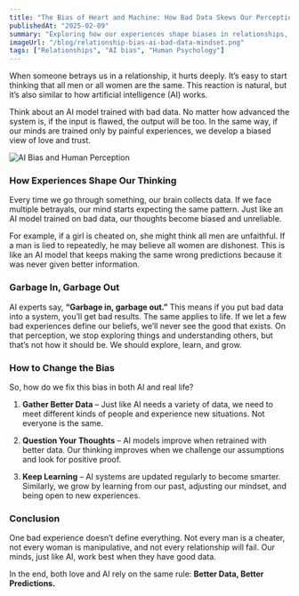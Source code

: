 ```yaml
---
title: "The Bias of Heart and Machine: How Bad Data Skews Our Perception"
publishedAt: "2025-02-09"
summary: "Exploring how our experiences shape biases in relationships, just like AI models trained on bad data, and how we can break free from flawed perceptions."
imageUrl: "/blog/relationship-bias-ai-bad-data-mindset.png"
tags: ["Relationships", "AI bias", "Human Psychology"]
---
```


When someone betrays us in a relationship, it hurts deeply. It’s easy to start thinking that all men or all women are the same. This reaction is natural, but it’s also similar to how artificial intelligence (AI) works.

Think about an AI model trained with bad data. No matter how advanced the system is, if the input is flawed, the output will be too. In the same way, if our minds are trained only by painful experiences, we develop a biased view of love and trust.

![AI Bias and Human Perception](https://res.cloudinary.com/shubhadipbhowmik/image/upload/v1739125133/portfolio/blogs/relationship-bias-ai-bad-data-mindset_y7csd5.png "Exploring how AI bias and human perception are shaped by bad data.")

### **How Experiences Shape Our Thinking**

Every time we go through something, our brain collects data. If we face multiple betrayals, our mind starts expecting the same pattern. Just like an AI model trained on bad data, our thoughts become biased and unreliable.

For example, if a girl is cheated on, she might think all men are unfaithful. If a man is lied to repeatedly, he may believe all women are dishonest. This is like an AI model that keeps making the same wrong predictions because it was never given better information.

### **Garbage In, Garbage Out**

AI experts say, **“Garbage in, garbage out.”** This means if you put bad data into a system, you’ll get bad results. The same applies to life. If we let a few bad experiences define our beliefs, we’ll never see the good that exists. On that perception, we stop exploring things and understanding others, but that’s not how it should be. We should explore, learn, and grow.

### **How to Change the Bias**

So, how do we fix this bias in both AI and real life?

1. **Gather Better Data** – Just like AI needs a variety of data, we need to meet different kinds of people and experience new situations. Not everyone is the same.

2. **Question Your Thoughts** – AI models improve when retrained with better data. Our thinking improves when we challenge our assumptions and look for positive proof.

3. **Keep Learning** – AI systems are updated regularly to become smarter. Similarly, we grow by learning from our past, adjusting our mindset, and being open to new experiences.

### **Conclusion**

One bad experience doesn’t define everything. Not every man is a cheater, not every woman is manipulative, and not every relationship will fail. Our minds, just like AI, work best when they have good data.

In the end, both love and AI rely on the same rule: **Better Data, Better Predictions.**
